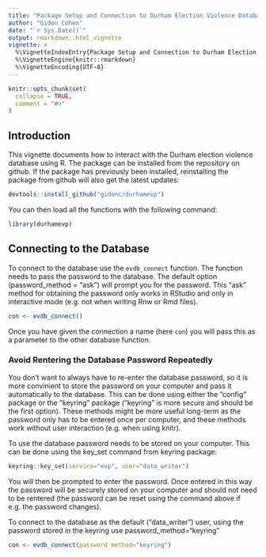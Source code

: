 ```yaml
---
title: "Package Setup and Connection to Durham Election Violence Database"
author: "Gidon Cohen"
date: "`r Sys.Date()`"
output: rmarkdown::html_vignette
vignette: >
  %\VignetteIndexEntry{Package Setup and Connection to Durham Election Violence Database}
  %\VignetteEngine{knitr::rmarkdown}
  %\VignetteEncoding{UTF-8}
---
```


```r
knitr::opts_chunk$set(
  collapse = TRUE,
  comment = "#>"
)
```

## Introduction

This vignette documents how to interact with the Durham election violence database using R. The package can be installed from the repository on github. If the package has previously been installed, reinstalling the package from github will also get the latest updates: 
```r
devtools::install_github("gidonc/durhamevp")

```



You can then load all the functions with the following command:

```r
library(durhamevp)

```


## Connecting to the Database

To connect to the database use the `evdb_connect` function. The function needs to pass the password to the database. The default option (password_method = "ask") will prompt you for the password. This "ask" method for obtaining the password only works in RStudio  and only in interactive mode (e.g. not when writing Rnw or Rmd files).

```r
con <- evdb_connect()
```

Once you have given the connection a name (here `con`) you will pass this as a parameter to the other database function.

### Avoid Rentering the Database Password Repeatedly

You don't want to always have to re-enter the database password, so it is more convinient to store the password on your computer and pass it automatically to the database. This can be done using either the "config" package or the "keyring" package ("keyring" is more secure and should be the first option). These methods might be more useful long-term as the password only has to be entered once per computer, and these methods work without user interaction (e.g. when using knitr).

To use the database password needs to be stored on your computer. This can be done using the key_set command from keyring package: 

```r
keyring::key_set(service="evp", user="data_writer")
```

You will then be prompted to enter the password. Once entered in this way the password will be securely stored on your computer and should not need to be rentered (the password can be reset using the command above if e.g. the password changes).

To connect to the database as the default ("data_writer") user, using the password stored in the keyring use password_method="keyring"


```r
con <- evdb_connect(password_method="keyring")

```

